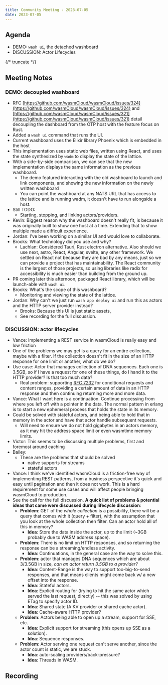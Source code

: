 ```yaml
---
title: Community Meeting - 2023-07-05
date: 2023-07-05
---
```


## Agenda

- DEMO: `wash ui`, the detached washboard
- DISCUSSION: Actor Lifecycles

{/* truncate */}

## Meeting Notes

### DEMO: decoupled washboard

- RFC [https://github.com/wasmCloud/wasmCloud/issues/324](https://github.com/wasmCloud/wasmCloud/issues/324) and [https://github.com/wasmCloud/wasmCloud/issues/321](https://github.com/wasmCloud/wasmCloud/issues/321) detail decoupling the dashboard from the OTP host with the feature focus on Rust.
- Added a `wash ui` command that runs the UI.
- Current washboard uses the Elixir library Phoenix which is embedded in the host
- This implementation uses static web files, written using React, and uses the state synthesized by `wadm` to display the state of the lattice.
- With a side-by-side comparison, we can see that the new implementation displays the same information as the previous washboard.
  - The demo featured interacting with the old washboard to launch and link components, and showing the new information on the newly written washboard
  - You can point the washboard at any NATS URL that has access to the lattice and is running wadm, it doesn't have to run alongside a host.
- Still TODO:
  - Starting, stopping, and linking actors/providers.
- Kevin: Biggest reason why the washboard doesn't really fit, is because it was originally built to show one host at a time. Extending that to show multiple made a difficult experience.
- Jordan: I've been working on a similar UI and would love to collaborate.
- Brooks: What technology did you use and why?
  - Lachlan: Considered Tauri, Rust electron alternative. Also should we use next, astro, React, Angular, svelte, any other framework. We settled on React not because they are bad by any means, just so we can provide a project that has maintainability. The React community is the largest of those projects, so using libraries like radix for accessibility is much easier than building from the ground up.
- PR coming later this afternoon, packaged React library, which will be launch-able with `wash ui`.
- Brooks: What's the scope of this washboard?
  - Monitoring and viewing the state of the lattice.
- Jordan: Why can't we just run `wash app deploy ui` and run this as actors and the HTTP server provider instead?
  - Brooks: Because this UI is just static assets,
  - See recording for the full discussion.

### DISCUSSION: actor lifecycles

- Vance: Implementing a REST service in wasmCloud is really easy and low friction
- One of the problems we may get is a query for an entire collection, maybe with a filter. If the collection doesn't fit in the size of an HTTP response for one limit or another, what do we do?
- Use case: Actor that manages collection of DNA sequences. Each one is 3.5GB, so if I have a request for one of these things, do I hand it to the HTTP provider? Is that too much data?
  - Real problem: supporting [RFC 7232](https://datatracker.ietf.org/doc/html/rfc7232) for conditional requests and content ranges, providing a certain amount of data in an HTTP response and then continuing returning more and more data.
- Vance: What I want here is a continuation. Continue processing from where you left off with a pointer in the data. The normal pattern in erlang is to start a new ephemeral process that holds the state in its memory.
- Could be solved with stateful actors, and being able to hold that in memory in the actor and have that actor handle subsequent requests.
  - Will need to ensure we do not hold gigabytes in an actors memory, as it may hit the address space limit or even wasmtime memory limits.
- Victor: This seems to be discussing multiple problems, first and foremost around caching
- Bailey:
  - These are the problems that should be solved
    - native supports for streams
    - stateful actors
- Vance: I think we've identified wasmCloud is a friction-free way of implementing REST patterns, from a business perspective it's quick and easy until pagination and then it does not work. This is a hard requirement for some use cases and will affect people bringing wasmCloud to production.
- See the call for the full discussion. **A quick list of problems & potential ideas that came were discussed during lifecycle discussion**:
  - **Problem**: GET of the _whole collection_ is a possibility, there will be a query that comes with it (query + filter), with the assumption that you look at the whole collection then filter. Can an actor hold all of this in memory?
    - **Idea**: Store the data inside the actor, up to the limit (~3GB probably due to WASM address space).
  - **Problem**: There is no limit on HTTP responses, and so returning the response can be a streaming/endless activity.
    - **Idea**: Continuations, in the general case are the way to solve this.
  - **Problem**: actor that manages DNA sequences which are about 3/3.5GB in size, _can an actor return 3.5GB to a provider?_
    - **Idea**: Content-Range is the way to support too-big-to-send responses, and that means clients might come back w/ a new offset into the response.
    - **Idea**: Stateful actors.
    - **Idea**: Explicit routing for (trying to hit the same actor which served the last request, directly) -- this was solved by using ETag to specify actor ID.
    - **Idea**: Shared state (A KV provider or shared cache actor).
    - **Idea**: Cache-aware HTTP provider?
  - **Problem**: Actors being able to open up a stream, support for SSE, etc.
    - **Idea**: Explicit support for streaming (this opens up SSE as a solution).
    - **Idea**: Sequence responses.
  - **Problem**: Actor serving one request can't serve another, since the actor count is static, we are stuck.
    - **Idea**: auto-scaling providers/back-pressure?
    - **Idea**: Threads in WASM.

## Recording

<YouTube url="https://youtu.be/FN9POjvwnZE" />
